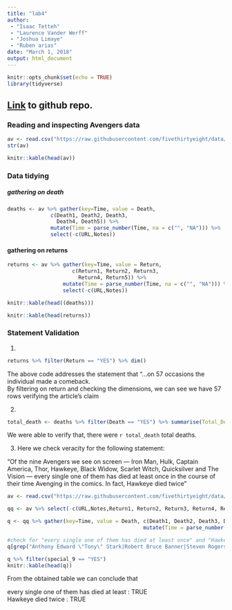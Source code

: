 ```yaml
---
title: "lab4"
author:
 - "Isaac Tetteh"
 - "Laurence Vander Werff"
 - "Joshua Limaye"
 - "Ruben arias"
date: "March 1, 2018"
output: html_document
---
```


```r
knitr::opts_chunk$set(echo = TRUE)
library(tidyverse)
```
## [Link](https://github.com/isaac34mi/lab4) to github repo.

### Reading and inspecting Avengers data 
```r
av <- read.csv("https://raw.githubusercontent.com/fivethirtyeight/data/master/avengers/avengers.csv", stringsAsFactors = FALSE)
str(av)
```
```r
knitr::kable(head(av))
```

### Data tidying


##### gathering on death
```r
deaths <- av %>% gather(key=Time, value = Death,
              c(Death1, Death2, Death3,
                Death4, Death5)) %>%
              mutate(Time = parse_number(Time, na = c("", "NA"))) %>%
              select(-c(URL,Notes))
```
#### gathering on returns
```r
returns <- av %>% gather(key=Time, value = Return,
                     c(Return1, Return2, Return3,
                       Return4, Return5)) %>%
                  mutate(Time = parse_number(Time, na = c("", "NA"))) %>%
                  select(-c(URL,Notes))
```

```r
knitr::kable(head((deaths)))      
```

```r
knitr::kable(head(returns))
```

### Statement Validation 

1.
```r
returns %>% filter(Return == "YES") %>% dim()
```
The above code addresses the statement that "...on 57 occasions the individual made a comeback.   
By filtering on return and checking the dimensions, we can see we have 57 rows verifying the article's claim

2.
```r
total_death <- deaths %>% filter(Death == "YES") %>% summarise(Total_Death = n()) 
```
We were able to verify that, there were ``r total_death`` total deaths.

3.
Here we check veracity for the following statement:

"Of the nine Avengers we see on screen — Iron Man, Hulk, Captain America, Thor, Hawkeye, Black Widow, Scarlet Witch, Quicksilver and The Vision — every single one of them has died at least once in the course of their time Avenging in the comics. In fact, Hawkeye died twice"



```r
av <- read.csv("https://raw.githubusercontent.com/fivethirtyeight/data/master/avengers/avengers.csv", stringsAsFactors = FALSE)

qq <- av %>% select(-c(URL,Notes,Return1, Return2, Return3, Return4, Return5))

q <- qq %>% gather(key=Time, value = Death, c(Death1, Death2, Death3, Death4, Death5)) %>%
                                            mutate(Time = parse_number(Time, na = c("", "NA")))

#check for "every single one of them has died at least once" and "Hawkeye died twice"
q[grep("Anthony Edward \"Tony\" Stark|Robert Bruce Banner|Steven Rogers|Thor|Clinton Francis|Natalia Alianovna Romanova|Scarlet Witch|Pietro Maximoff|Jonas", deaths$Name.Alias), "special_9"] <- "YES"

q %>% filter(special_9 == "YES") 
knitr::kable(head(q))

```

From the obtained table we can conclude that

every single one of them has died at least  : TRUE   
Hawkeye died twice							            : TRUE
